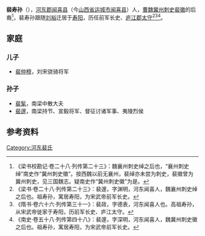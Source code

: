 '''裴寿孙'''（{{bd|？||？||}}），[[河東郡_(中國)|河东郡]][[闻喜县|闻喜县]]（今[[山西省|山西省]][[运城市|运城市]][[闻喜县|闻喜县]]）人，[[曹魏|曹魏]][[冀州|冀州]][[刺史|刺史]][[裴徽|裴徽]]的后裔<ref>《梁书校勘记·卷二十八·列传第二十三》：魏襄州刺史绰之后也，“襄州刺史绰”南史作“冀州刺史徽”。按西魏以前无襄州，裴绰亦未尝为刺史，裴徽曾为冀州刺史，见三国魏志。疑南史作“冀州刺史徽”为是。</ref>，裴寿孙跟随[[刘裕|刘裕]]迁居于[[寿春县|寿阳]]，历任前军长史、[[庐江郡|庐江郡]][[太守|太守]]<ref>《梁书·卷二十八·列传第二十三》：裴邃，字渊明，河东闻喜人，魏襄州刺史绰之后也。祖寿孙，寓居寿阳，为宋武帝前军长史。</ref><ref>《隋书·卷六十六·列传第三十一》：裴政，字德表，河东闻喜人也。高祖寿孙，从宋武帝徙家于寿阳，历前军长史、庐江太守。</ref><ref>《南史·卷五十八·列传第四十八》：裴邃，字深明，河东闻喜人，魏冀州刺史徽之后也。祖寿孙，寓居寿阳，为宋武帝前军长史。</ref>。

==家庭==
===儿子===
*[[裴仲穆|裴仲穆]]，刘宋骁骑将军

===孙子===
*[[裴髦|裴髦]]，南梁中散大夫
*[[裴邃_(夷陵县子)|裴邃]]，南梁持节、宣毅将军、督征讨诸军事、夷陵烈侯

==参考资料==
{{reflist}}

[[Category:河东裴氏|Category:河东裴氏]]
